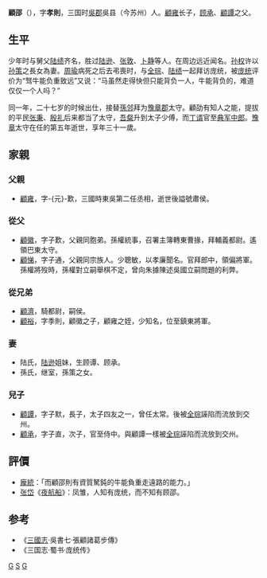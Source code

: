 {{東亞男性歷史人物
|名稱 = 顧邵
|身份 = [[豫章|豫章]]太守
|國家 = [[中國|中國]]
|時代 = [[東吳|東吳]]
|主君 = [[孫權|孫權]]
|屆數 =
|最高職務 =[[豫章|豫章]]太守
|前任 = [[孫邻|孫邻]]
|繼任 = 蔡遗
|姓 =顧
|名 =邵
|姓名 =
|字 =孝則
|號=
|名乘 = <!--琉球士族用-->
|官職 =
|封爵 =
|封號 =
|位階 =
|御稱號 = <!--日本皇族之稱號-->
|宮號1 = <!--日本皇族之宮號-->
|宮號2 = <!--朝鮮王族之宮號-->
|封地 =
|神號 =
|尊號 =
|族裔 = 
|旗籍 = <!--清朝旗人專用-->
|氏族 = 江東顧氏家族
|籍貫 = 吳郡吳縣
|本貫 = <!--朝鮮人用-->
|祖籍 =
|本籍 =
|出身地 =
|府邸 =
|世系 = 
|初名 =
|乳名 = <!--日本、朝鮮、琉球以外人物用-->
|幼名 = <!--日本人用-->
|兒名 = <!--朝鮮人用-->
|童名 = <!--琉球人用-->
|小字 =
|別名 =
|法號 =
|院號 =
|其他名號 = 
|出生日期 =184年
|出生地點 =
|婚年 =初婚于205年前，再婚于210年前
|逝世日期 =214年
|逝世地點 =豫章郡 
|廟號 =
|諡號 = 
|墓葬 =
|祠廟 =
|父親 =[[顧雍|顧雍]]
|嫡母 =
|母親 =陸氏
|繼父=
|繼母=
|養父=
|養母=
|猶父= <!--日本人用-->
|烏帽子親= <!--日本人、琉球人用-->
|元配 =陆氏
|正室 =
|妻 =
|繼室 =孙氏
|平妻 =
|側室 =
|元配之父 =[[陆骏|陆骏]]
|元配之嫡母 =
|元配之母 =
|正室之父 =
|正室之嫡母 =
|正室之母 =
|妻之父 =
|妻之嫡母 =
|妻之母 =
|繼室之父 =[[孙策|孙策]]
|繼室之嫡母 =
|繼室之母 =
|平妻之父 =
|平妻之嫡母 =
|平妻之母 =
|兄弟 = 
|姊妹 =
|嫡兄弟 =
|嫡姊妹 =
|庶兄弟 =
|庶姊妹 =
|同胞兄弟 =
|同胞姊妹 =
|異母兄弟 =
|異母姊妹 =
|異父兄弟 =
|異父姊妹 =
|繼兄弟 =
|繼姊妹 =
|子 =[[顧譚|顧譚]]、[[顧承|顧承]]
|孫 =
|女 =
|嫡子 =
|嫡女 =
|庶子 =
|庶女 =
|養子 =
|養女 =
|猶子 = <!--日本人用-->
|婿養子 = <!--日本人用-->
|烏帽子子 = <!--日本人用-->
|繼子 =
|繼女 =
|其他親屬 =
|出身 = <!---此处指科举出身--->
|功名 = 
|經歷 = 
|著作 =
|注釋 =
}}

'''顧邵'''（{{bd|184年||214年|catIdx=G}}），字'''孝則'''，三国时[[吳郡|吳郡]]吳县（今苏州）人。[[顧雍|顧雍]]长子，[[顾承|顾承]]、[[顧譚|顧譚]]之父。

==生平==
少年时与舅父[[陆绩|陆绩]]齐名，胜过[[陆逊|陆逊]]、[[张敦|张敦]]、[[卜静|卜静]]等人。在周边远近闻名。[[孙权|孙权]]许以[[孙策|孙策]]之長女為妻。[[周瑜|周瑜]]病死之后去弔喪时，与[[全琮|全琮]]、[[陆绩|陆绩]]一起拜访庞统，被[[庞统|庞统]]评价为“驽牛能负重致远”又说：“马虽然走得快但只能背负一人，牛能背负的，难道仅仅一个人吗？”

同一年，二十七岁的时候出仕，接替[[孫邻|孫邻]]拜为[[豫章郡|豫章郡]]太守。顧劭有知人之能，提拔的平民[[张秉|张秉]]、[[殷礼|殷礼]]后来都当了太守，[[吾粲|吾粲]]升到太子少傅，而[[丁谞|丁谞]]官至[[典军中郎|典军中郎]]。[[豫章|豫章]]太守在任的第五年逝世，享年三十一歲。

==家親==
===父親===
*[[顧雍|顧雍]]，字-{元}-歎，三國時東吳第二任丞相，逝世後謚號肅侯。

===從父===
*[[顧徽|顧徽]]，字子歎，父親同胞弟。孫權統事，召署主簿轉東曹掾，拜輔義都尉。遙領巴東太守。
*[[顧悌|顧悌]]，字子通，父親同宗族人。少聰敏，以孝廉聞名。官拜郎中，領偏將軍。孫權將歿時，孫權對立嗣舉棋不定，曾向朱據陳述吳國立嗣問題的利弊。

===從兄弟===
*[[顧濟|顧濟]]，騎都尉，嗣侯。
*[[顧裕|顧裕]]，字季則，顧徽之子，顧雍之姪，少知名，位至鎮東將軍。

===妻===
*陆氏，[[陆逊|陆逊]]姐妹，生顾谭、顾承。
*孫氏，继室，孫策之女。

===兒子===
*[[顧譚|顧譚]]，字子默，長子，太子四友之一，曾任太常。後被[[全琮|全琮]]誣陷而流放到交州。
*[[顧承|顧承]]，字子直，次子，官至侍中。與顧譚一樣被[[全琮|全琮]]誣陷而流放到交州。

==評價==
*[[龐統|龐統]]：「而顧邵則有資質駑鈍的牛能負重走遠路的能力。」
*[[張岱_(明朝)|张岱]]《[[夜航船|夜航船]]》：凤雏，人知有庞统，而不知有顾邵。

==参考==
*《[[三國志|三國志]]·吳書七·張顧諸葛步傳》
*《三国志·蜀书·庞统传》

[[Category:东吴政治人物|G]]
[[Category:吳郡顧氏|S]]
[[Category:東吳太守|G]]